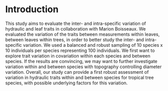 # Introduction {-}

This study aims to evaluate the inter- and intra-specific variation of hydraulic and leaf traits in collaboration with Marion Boisseaux. 
We evaluated the variation of the traits between measurements within leaves, between leaves within trees, in order to better study the inter- and intra-specific variation. 
We used a balanced and robust sampling of 10 species x 10 individuals per species representing 100 individuals. 
We first want to explore trait variation in covariation within each species and between species. 
If the results are convincing, we may want to further investigate variation within and between species with topography controlling diameter variation. 
Overall, our study can provide a first robust assessment of variation in hydraulic traits within and between species for tropical tree species, 
with possible underlying factors for this variation. 
